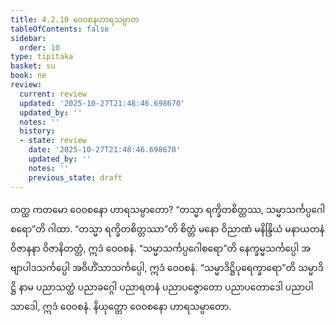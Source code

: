 ```yaml
---
title: 4.2.10 ဝေဝစနဟာရသမ္ပာတ
tableOfContents: false
sidebar:
  order: 10
type: tipitaka
basket: su
book: ne
review:
  current: review
  updated: '2025-10-27T21:48:46.698670'
  updated_by: ''
  notes: ''
  history:
  - state: review
    date: '2025-10-27T21:48:46.698670'
    updated_by: ''
    notes: ''
    previous_state: draft
---
```



<ReviewStatus review={frontmatter.review} showDetails={true} />

<HypothesisAnnotation frontmatter={frontmatter} />

<DynamicBreadcrumb />

<Division number="72" book="ne" e="ch" v="27" p="88">

<Paragraph number="518" book="ne">
တတ္ထ ကတမော ဝေဝစနော ဟာရသမ္ပာတော?
</Paragraph>

<Paragraph number="519" book="ne">
“တသ္မာ ရက္ခိတစိတ္တဿ, သမ္မာသင်္ကပ္ပဂေါစရော”တိ ဂါထာ. “တသ္မာ ရက္ခိတစိတ္တဿာ”တိ စိတ္တံ မနော ဝိညာဏံ မနိန္ဒြိယံ မနာယတနံ ဝိဇာနနာ ဝိဇာနိတတ္တံ, ဣဒံ ဝေဝစနံ. “သမ္မာသင်္ကပ္ပဂေါစရော”တိ နေက္ခမ္မသင်္ကပ္ပေါ အဗျာပါဒသင်္ကပ္ပေါ အဝိဟိံသာသင်္ကပ္ပေါ, ဣဒံ ဝေဝစနံ. “သမ္မာဒိဋ္ဌိပုရေက္ခာရော”တိ သမ္မာဒိဋ္ဌိ နာမ ပညာသတ္ထံ ပညာခဂ္ဂေါ ပညာရတနံ ပညာပဇ္ဇောတော ပညာပတောဒေါ ပညာပါသာဒေါ, ဣဒံ ဝေဝစနံ.

</Paragraph>
</Division>

<Paragraph number="520" type="center" book="ne">
နိယုတ္တော ဝေဝစနော ဟာရသမ္ပာတော.
</Paragraph>